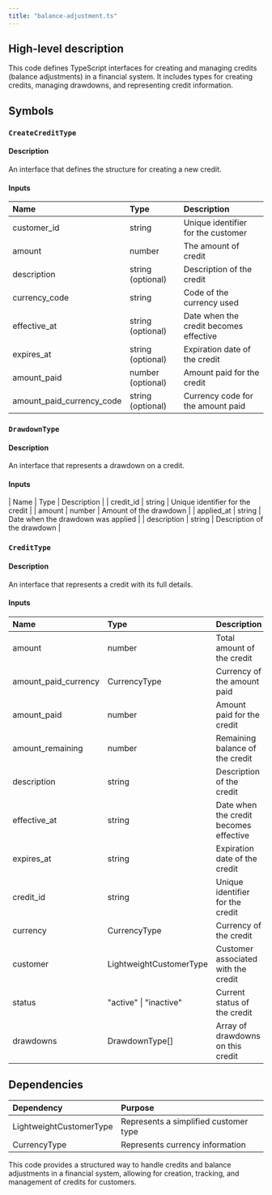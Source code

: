 ```yaml
---
title: "balance-adjustment.ts"
---
```


## High-level description
This code defines TypeScript interfaces for creating and managing credits (balance adjustments) in a financial system. It includes types for creating credits, managing drawdowns, and representing credit information.

## Symbols

### `CreateCreditType`
#### Description
An interface that defines the structure for creating a new credit.

#### Inputs
| Name | Type | Description |
|:-----|:-----|:------------|
| customer_id | string | Unique identifier for the customer |
| amount | number | The amount of credit |
| description | string (optional) | Description of the credit |
| currency_code | string | Code of the currency used |
| effective_at | string (optional) | Date when the credit becomes effective |
| expires_at | string (optional) | Expiration date of the credit |
| amount_paid | number (optional) | Amount paid for the credit |
| amount_paid_currency_code | string (optional) | Currency code for the amount paid |

### `DrawdownType`
#### Description
An interface that represents a drawdown on a credit.

#### Inputs
| Name | Type | Description |
| credit_id | string | Unique identifier for the credit |
| amount | number | Amount of the drawdown |
| applied_at | string | Date when the drawdown was applied |
| description | string | Description of the drawdown |

### `CreditType`
#### Description
An interface that represents a credit with its full details.

#### Inputs
| Name | Type | Description |
|:-----|:-----|:------------|
| amount | number | Total amount of the credit |
| amount_paid_currency | CurrencyType | Currency of the amount paid |
| amount_paid | number | Amount paid for the credit |
| amount_remaining | number | Remaining balance of the credit |
| description | string | Description of the credit |
| effective_at | string | Date when the credit becomes effective |
| expires_at | string | Expiration date of the credit |
| credit_id | string | Unique identifier for the credit |
| currency | CurrencyType | Currency of the credit |
| customer | LightweightCustomerType | Customer associated with the credit |
| status | "active" \| "inactive" | Current status of the credit |
| drawdowns | DrawdownType[] | Array of drawdowns on this credit |

## Dependencies
| Dependency | Purpose |
|:-----------|:--------|
| LightweightCustomerType | Represents a simplified customer type |
| CurrencyType | Represents currency information |

This code provides a structured way to handle credits and balance adjustments in a financial system, allowing for creation, tracking, and management of credits for customers.